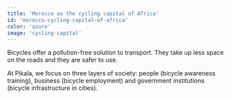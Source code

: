 ```yaml
---
title: 'Morocco as the cycling capital of Africa'
id: 'morocco-cycling-capital-of-africa'
color: 'azure'
image: 'cycling-capital'
---
```


Bicycles offer a pollution-free solution to transport.
They take up less space on the roads and they are safer to use.

At Pikala, we focus on three layers of society:
people (bicycle awareness training), business (bicycle employment)
and government institutions (bicycle infrastructure in cities).
